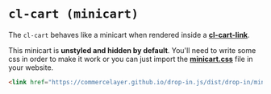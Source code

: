
<Meta
  title={meta.title}
  argTypes={meta.argTypes}
/>

# `cl-cart (minicart)`

The `cl-cart` behaves like a minicart when rendered inside a [**cl-cart-link**](?path=/docs/components-cart-cl-cart-link--basic).

This minicart is **unstyled and hidden by default**.
You'll need to write some css in order to make it work or you can just import the [**minicart.css**](?path=/docs/drop-in-js--page#minicartcss) file in your website.

```html dark
<link href="https://commercelayer.github.io/drop-in.js/dist/drop-in/minicart.css" rel="stylesheet" />
```

<Canvas withSource="open">
  <Story story={Basic} name="Basic" />
</Canvas>

<ArgsTable story="Basic" />
